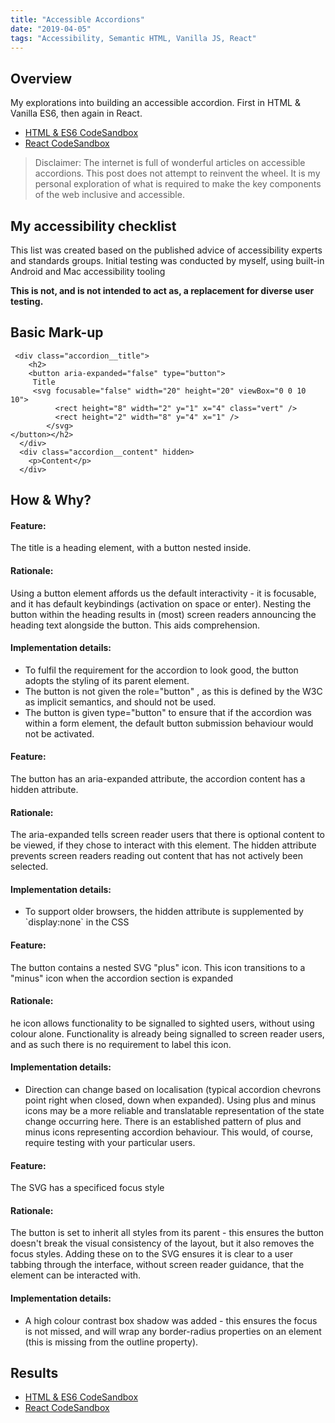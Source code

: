 ```yaml
---
title: "Accessible Accordions"
date: "2019-04-05"
tags: "Accessibility, Semantic HTML, Vanilla JS, React"
---
```




## Overview

My explorations into building an accessible accordion. First in HTML & Vanilla ES6, then again in React.

* [HTML & ES6 CodeSandbox](https://codesandbox.io/s/accessible-accordion-vanilla-6sk0w)
* [React CodeSandbox](https://codesandbox.io/s/accessible-accordion-react-uew6n)


> Disclaimer: The internet is full of wonderful articles on accessible accordions. This post does not attempt to reinvent the wheel. It is my personal exploration of what is required to make the key components of the web inclusive and accessible. 

## My accessibility checklist

This list was created based on the published advice of accessibility experts and standards groups. Initial testing was conducted by myself, using built-in Android and Mac accessibility tooling

**This is not, and is not intended to act as, a replacement for diverse user testing.**

<A11yChecklist />  

## Basic Mark-up 

```
 <div class="accordion__title">
    <h2>
    <button aria-expanded="false" type="button">
     Title 
     <svg focusable="false" width="20" height="20" viewBox="0 0 10 10">
          <rect height="8" width="2" y="1" x="4" class="vert" />
          <rect height="2" width="8" y="4" x="1" />
        </svg>
</button></h2>
  </div>
  <div class="accordion__content" hidden>
    <p>Content</p>
  </div>
```

## How & Why? 

 <Accordion>
        <div title="Signalling functionality for keyboard users #1">
          <h4>Feature:</h4>
          <p>The title is a heading element, with a button nested inside.</p>
          <h4>Rationale:</h4>
          <p>
            Using a button element affords us the default interactivity - it is
            focusable, and it has default keybindings (activation on space or
            enter). Nesting the button within the heading results in (most)
            screen readers announcing the heading text alongside the button.
            This aids comprehension.
          </p>
          <h4>Implementation details:</h4>
          <ul>
            <li>
              To fulfil the requirement for the accordion to look good, the
              button adopts the styling of its parent element.
            </li>
            <li>
              The button is not given the role="button" , as this is defined by
              the W3C as implicit semantics, and should not be used.
            </li>
            <li>
              The button is given type="button" to ensure that if the accordion
              was within a form element, the default button submission behaviour
              would not be activated.
            </li>
          </ul>
        </div>
  <div title="Signalling functionality for keyboard users #2">
          <h4>Feature:</h4>
          <p>
            The button has an aria-expanded attribute, the accordion content has a hidden
            attribute.
          </p>
          <h4>Rationale:</h4>
          <p>
            The aria-expanded tells screen reader users that there is optional
            content to be viewed, if they chose to interact with this element.
            The hidden attribute prevents screen readers reading out content
            that has not actively been selected.
          </p>
          <h4>Implementation details:</h4>
          <ul>
            <li>
              To support older browsers, the hidden attribute is supplemented by
              `display:none` in the CSS
            </li>
          </ul>
        </div>
        <div title="Signalling functionality to sighted users #1">
          <h4>Feature:</h4>
          <p>
            The button contains a nested SVG "plus" icon. This icon transitions
            to a "minus" icon when the accordion section is expanded
          </p>
          <h4>Rationale:</h4>
          <p>
            he icon allows functionality to be signalled to sighted users,
            without using colour alone. Functionality is already being signalled
            to screen reader users, and as such there is no requirement to label
            this icon.
          </p>
          <h4>Implementation details:</h4>
          <ul>
            <li>
              Direction can change based on localisation (typical accordion
              chevrons point right when closed, down when expanded). Using plus
              and minus icons may be a more reliable and translatable
              representation of the state change occurring here. There is an
              established pattern of plus and minus icons representing accordion
              behaviour. This would, of course, require testing with your
              particular users.
            </li>
          </ul>
        </div>
        <div title="Signalling functionality to sighted users #2">
          <h4>Feature:</h4>
          <p>The SVG has a specificed focus style</p>
          <h4>Rationale:</h4>
          <p>
            The button is set to inherit all styles from its parent - this
            ensures the button doesn't break the visual consistency of the
            layout, but it also removes the focus styles. Adding these on to the
            SVG ensures it is clear to a user tabbing through the interface,
            without screen reader guidance, that the element can be interacted
            with.
          </p>
          <h4>Implementation details:</h4>
          <ul>
            <li>
              A high colour contrast box shadow was added - this ensures the
              focus is not missed, and will wrap any border-radius properties on
              an element (this is missing from the outline property).
            </li>
          </ul>
        </div>
        </Accordion>  


## Results  
* [HTML & ES6 CodeSandbox](https://codesandbox.io/s/accessible-accordion-vanilla-6sk0w)
* [React CodeSandbox](https://codesandbox.io/s/accessible-accordion-react-uew6n)
